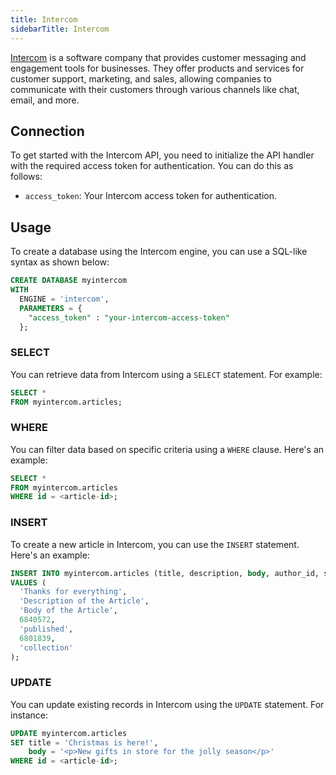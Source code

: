 ```yaml
---
title: Intercom
sidebarTitle: Intercom
---
```


[Intercom](https://intercom.com) is a software company that provides customer messaging and engagement tools for businesses. They offer products and services for customer support, marketing, and sales, allowing companies to communicate with their customers through various channels like chat, email, and more.

## Connection

To get started with the Intercom API, you need to initialize the API handler with the required access token for authentication. You can do this as follows:

- `access_token`: Your Intercom access token for authentication.

## Usage

To create a database using the Intercom engine, you can use a SQL-like syntax as shown below:

```sql
CREATE DATABASE myintercom
WITH
  ENGINE = 'intercom',
  PARAMETERS = {
    "access_token" : "your-intercom-access-token"
  };
```

### SELECT

You can retrieve data from Intercom using a `SELECT` statement. For example:

```sql
SELECT *
FROM myintercom.articles;
```

### WHERE

You can filter data based on specific criteria using a `WHERE` clause. Here's an example:

```sql
SELECT *
FROM myintercom.articles
WHERE id = <article-id>;
```

### INSERT

To create a new article in Intercom, you can use the `INSERT` statement. Here's an example:

```sql
INSERT INTO myintercom.articles (title, description, body, author_id, state, parent_id, parent_type)
VALUES (
  'Thanks for everything',
  'Description of the Article',
  'Body of the Article',
  6840572,
  'published',
  6801839,
  'collection'
);
```

### UPDATE

You can update existing records in Intercom using the `UPDATE` statement. For instance:

```sql
UPDATE myintercom.articles
SET title = 'Christmas is here!',
    body = '<p>New gifts in store for the jolly season</p>'
WHERE id = <article-id>;
```